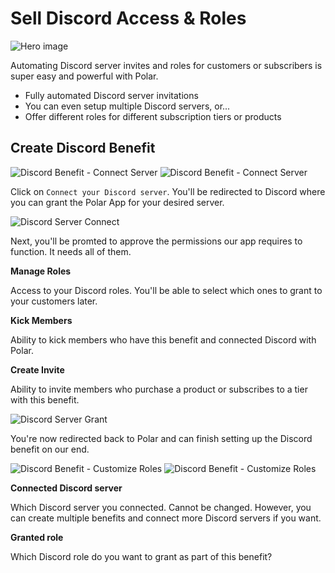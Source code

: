 
# Sell Discord Access & Roles

![Hero image](./discord.jpg)

Automating Discord server invites and roles for customers or subscribers is
super easy and powerful with Polar.
- Fully automated Discord server invitations
- You can even setup multiple Discord servers, or...
- Offer different roles for different subscription tiers or products

## Create Discord Benefit

![Discord Benefit - Connect Server](./before-connect.light.png)
![Discord Benefit - Connect Server](./before-connect.dark.png)

Click on `Connect your Discord server`. You'll be redirected to Discord where you can grant the Polar App for your desired server.

![Discord Server Connect](./connect.png)

Next, you'll be promted to approve the permissions our app requires to function. It needs all of them.

**Manage Roles**

Access to your Discord roles. You'll be able to select which ones to grant to your customers later.

**Kick Members**

Ability to kick members who have this benefit and connected Discord with Polar.

**Create Invite**

Ability to invite members who purchase a product or subscribes to a tier with this benefit.

![Discord Server Grant](./grant.png)

You're now redirected back to Polar and can finish setting up the Discord benefit on our end.

![Discord Benefit - Customize Roles](./role.light.png)
![Discord Benefit - Customize Roles](./role.dark.png)

**Connected Discord server**

Which Discord server you connected. Cannot be changed. However, you can create multiple benefits and connect more Discord servers if you want.

**Granted role**

Which Discord role do you want to grant as part of this benefit?
